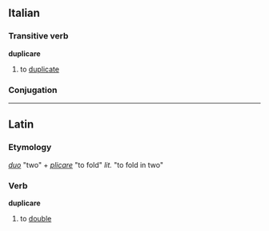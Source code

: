 ==Italian==
===Transitive verb===
'''duplicare'''
# to [[duplicate]]
===Conjugation===
{{it-conj-are-G|duplic|avere}}
----

== Latin ==
=== Etymology ===
''[[duo]]'' "two" + ''[[plicare]]'' "to fold" ''lit.'' "to fold in two"
=== Verb ===
'''duplicare'''
# to [[double]]